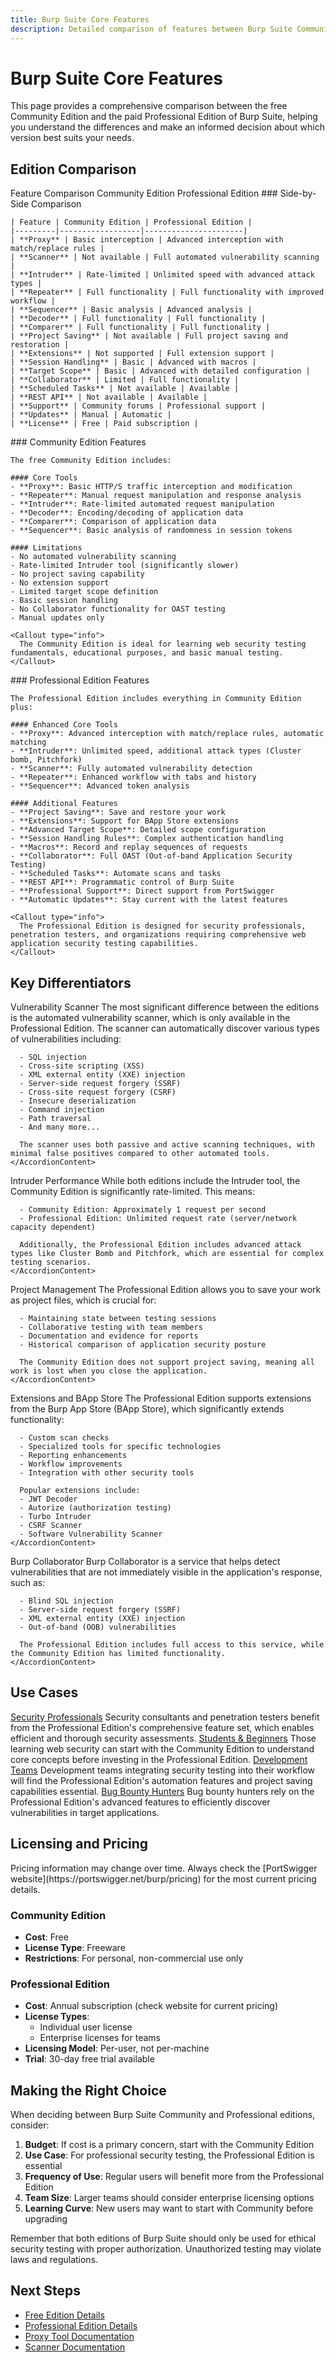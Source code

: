 ```yaml
---
title: Burp Suite Core Features
description: Detailed comparison of features between Burp Suite Community Edition and Professional Edition
---
```



# Burp Suite Core Features

This page provides a comprehensive comparison between the free Community Edition and the paid Professional Edition of Burp Suite, helping you understand the differences and make an informed decision about which version best suits your needs.

## Edition Comparison

<Tabs defaultValue="comparison">
  <TabsList>
    <TabsTrigger value="comparison">Feature Comparison</TabsTrigger>
    <TabsTrigger value="community">Community Edition</TabsTrigger>
    <TabsTrigger value="professional">Professional Edition</TabsTrigger>
  </TabsList>
  
  <TabsContent value="comparison">
    ### Side-by-Side Comparison
    
    | Feature | Community Edition | Professional Edition |
    |---------|------------------|----------------------|
    | **Proxy** | Basic interception | Advanced interception with match/replace rules |
    | **Scanner** | Not available | Full automated vulnerability scanning |
    | **Intruder** | Rate-limited | Unlimited speed with advanced attack types |
    | **Repeater** | Full functionality | Full functionality with improved workflow |
    | **Sequencer** | Basic analysis | Advanced analysis |
    | **Decoder** | Full functionality | Full functionality |
    | **Comparer** | Full functionality | Full functionality |
    | **Project Saving** | Not available | Full project saving and restoration |
    | **Extensions** | Not supported | Full extension support |
    | **Session Handling** | Basic | Advanced with macros |
    | **Target Scope** | Basic | Advanced with detailed configuration |
    | **Collaborator** | Limited | Full functionality |
    | **Scheduled Tasks** | Not available | Available |
    | **REST API** | Not available | Available |
    | **Support** | Community forums | Professional support |
    | **Updates** | Manual | Automatic |
    | **License** | Free | Paid subscription |
  </TabsContent>
  
  <TabsContent value="community">
    ### Community Edition Features
    
    The free Community Edition includes:
    
    #### Core Tools
    - **Proxy**: Basic HTTP/S traffic interception and modification
    - **Repeater**: Manual request manipulation and response analysis
    - **Intruder**: Rate-limited automated request manipulation
    - **Decoder**: Encoding/decoding of application data
    - **Comparer**: Comparison of application data
    - **Sequencer**: Basic analysis of randomness in session tokens
    
    #### Limitations
    - No automated vulnerability scanning
    - Rate-limited Intruder tool (significantly slower)
    - No project saving capability
    - No extension support
    - Limited target scope definition
    - Basic session handling
    - No Collaborator functionality for OAST testing
    - Manual updates only
    
    <Callout type="info">
      The Community Edition is ideal for learning web security testing fundamentals, educational purposes, and basic manual testing.
    </Callout>
  </TabsContent>
  
  <TabsContent value="professional">
    ### Professional Edition Features
    
    The Professional Edition includes everything in Community Edition plus:
    
    #### Enhanced Core Tools
    - **Proxy**: Advanced interception with match/replace rules, automatic matching
    - **Intruder**: Unlimited speed, additional attack types (Cluster bomb, Pitchfork)
    - **Scanner**: Fully automated vulnerability detection
    - **Repeater**: Enhanced workflow with tabs and history
    - **Sequencer**: Advanced token analysis
    
    #### Additional Features
    - **Project Saving**: Save and restore your work
    - **Extensions**: Support for BApp Store extensions
    - **Advanced Target Scope**: Detailed scope configuration
    - **Session Handling Rules**: Complex authentication handling
    - **Macros**: Record and replay sequences of requests
    - **Collaborator**: Full OAST (Out-of-band Application Security Testing)
    - **Scheduled Tasks**: Automate scans and tasks
    - **REST API**: Programmatic control of Burp Suite
    - **Professional Support**: Direct support from PortSwigger
    - **Automatic Updates**: Stay current with the latest features
    
    <Callout type="info">
      The Professional Edition is designed for security professionals, penetration testers, and organizations requiring comprehensive web application security testing capabilities.
    </Callout>
  </TabsContent>
</Tabs>

## Key Differentiators

<Accordion type="single" collapsible>
  <AccordionItem value="scanner">
    <AccordionTrigger>Vulnerability Scanner</AccordionTrigger>
    <AccordionContent>
      The most significant difference between the editions is the automated vulnerability scanner, which is only available in the Professional Edition. The scanner can automatically discover various types of vulnerabilities including:
      
      - SQL injection
      - Cross-site scripting (XSS)
      - XML external entity (XXE) injection
      - Server-side request forgery (SSRF)
      - Cross-site request forgery (CSRF)
      - Insecure deserialization
      - Command injection
      - Path traversal
      - And many more...
      
      The scanner uses both passive and active scanning techniques, with minimal false positives compared to other automated tools.
    </AccordionContent>
  </AccordionItem>
  
  <AccordionItem value="intruder">
    <AccordionTrigger>Intruder Performance</AccordionTrigger>
    <AccordionContent>
      While both editions include the Intruder tool, the Community Edition is significantly rate-limited. This means:
      
      - Community Edition: Approximately 1 request per second
      - Professional Edition: Unlimited request rate (server/network capacity dependent)
      
      Additionally, the Professional Edition includes advanced attack types like Cluster Bomb and Pitchfork, which are essential for complex testing scenarios.
    </AccordionContent>
  </AccordionItem>
  
  <AccordionItem value="project">
    <AccordionTrigger>Project Management</AccordionTrigger>
    <AccordionContent>
      The Professional Edition allows you to save your work as project files, which is crucial for:
      
      - Maintaining state between testing sessions
      - Collaborative testing with team members
      - Documentation and evidence for reports
      - Historical comparison of application security posture
      
      The Community Edition does not support project saving, meaning all work is lost when you close the application.
    </AccordionContent>
  </AccordionItem>
  
  <AccordionItem value="extensions">
    <AccordionTrigger>Extensions and BApp Store</AccordionTrigger>
    <AccordionContent>
      The Professional Edition supports extensions from the Burp App Store (BApp Store), which significantly extends functionality:
      
      - Custom scan checks
      - Specialized tools for specific technologies
      - Reporting enhancements
      - Workflow improvements
      - Integration with other security tools
      
      Popular extensions include:
      - JWT Decoder
      - Autorize (authorization testing)
      - Turbo Intruder
      - CSRF Scanner
      - Software Vulnerability Scanner
    </AccordionContent>
  </AccordionItem>
  
  <AccordionItem value="collaborator">
    <AccordionTrigger>Burp Collaborator</AccordionTrigger>
    <AccordionContent>
      Burp Collaborator is a service that helps detect vulnerabilities that are not immediately visible in the application's response, such as:
      
      - Blind SQL injection
      - Server-side request forgery (SSRF)
      - XML external entity (XXE) injection
      - Out-of-band (OOB) vulnerabilities
      
      The Professional Edition includes full access to this service, while the Community Edition has limited functionality.
    </AccordionContent>
  </AccordionItem>
</Accordion>

## Use Cases

<div className="grid grid-cols-1 md:grid-cols-2 gap-4">
  <Card>
    <CardHeader>
      <CardTitle><a href="/docs/burp-suite/core-features/professional-edition">Security Professionals</a></CardTitle>
    </CardHeader>
    <CardContent>
      Security consultants and penetration testers benefit from the Professional Edition's comprehensive feature set, which enables efficient and thorough security assessments.
    </CardContent>
  </Card>
  <Card>
    <CardHeader>
      <CardTitle><a href="/docs/burp-suite/core-features/free-edition">Students & Beginners</a></CardTitle>
    </CardHeader>
    <CardContent>
      Those learning web security can start with the Community Edition to understand core concepts before investing in the Professional Edition.
    </CardContent>
  </Card>
  <Card>
    <CardHeader>
      <CardTitle><a href="/docs/burp-suite/core-features/professional-edition">Development Teams</a></CardTitle>
    </CardHeader>
    <CardContent>
      Development teams integrating security testing into their workflow will find the Professional Edition's automation features and project saving capabilities essential.
    </CardContent>
  </Card>
  <Card>
    <CardHeader>
      <CardTitle><a href="/docs/burp-suite/core-features/professional-edition">Bug Bounty Hunters</a></CardTitle>
    </CardHeader>
    <CardContent>
      Bug bounty hunters rely on the Professional Edition's advanced features to efficiently discover vulnerabilities in target applications.
    </CardContent>
  </Card>
</div>

## Licensing and Pricing

<Callout type="info">
  Pricing information may change over time. Always check the [PortSwigger website](https://portswigger.net/burp/pricing) for the most current pricing details.
</Callout>

### Community Edition
- **Cost**: Free
- **License Type**: Freeware
- **Restrictions**: For personal, non-commercial use only

### Professional Edition
- **Cost**: Annual subscription \(check website for current pricing\)
- **License Types**:
  - Individual user license
  - Enterprise licenses for teams
- **Licensing Model**: Per-user, not per-machine
- **Trial**: 30-day free trial available

## Making the Right Choice

When deciding between Burp Suite Community and Professional editions, consider:

1. **Budget**: If cost is a primary concern, start with the Community Edition
2. **Use Case**: For professional security testing, the Professional Edition is essential
3. **Frequency of Use**: Regular users will benefit more from the Professional Edition
4. **Team Size**: Larger teams should consider enterprise licensing options
5. **Learning Curve**: New users may want to start with Community before upgrading

<Callout type="warning">
  Remember that both editions of Burp Suite should only be used for ethical security testing with proper authorization. Unauthorized testing may violate laws and regulations.
</Callout>

## Next Steps

- [Free Edition Details](/docs/burp-suite/core-features/free-edition)
- [Professional Edition Details](/docs/burp-suite/core-features/professional-edition)
- [Proxy Tool Documentation](/docs/burp-suite/tools/proxy)
- [Scanner Documentation](/docs/burp-suite/tools/scanner)
